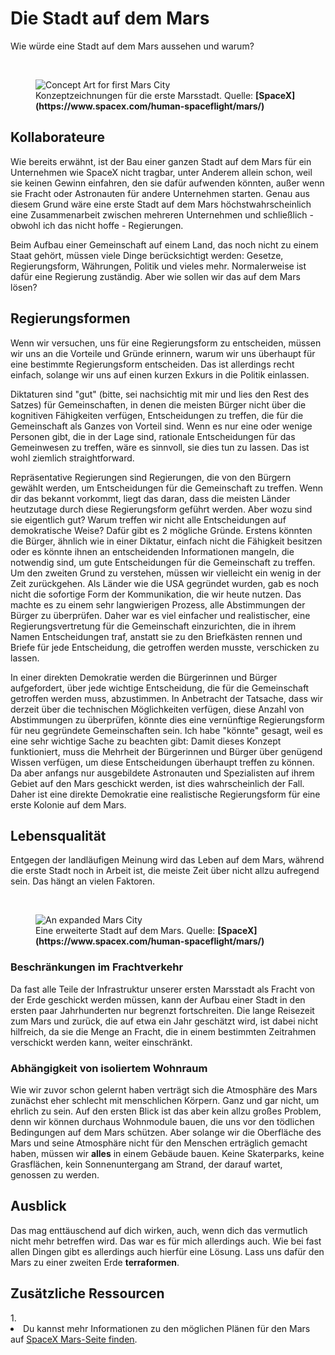 
# Die Stadt auf dem Mars
Wie würde eine Stadt auf dem Mars aussehen und warum?

<ReadingTime />

<br />
<figure>
<Image src={require(".//../../../resources/images/basebuild3.jpg")} alt="Concept Art for first Mars City" />
<figcaption style={{ color: "rgb(156, 156, 156)", fontSize: "14px", marginTop: "2px" }}>Konzeptzeichnungen für die erste Marsstadt. Quelle: <strong>[SpaceX](https://www.spacex.com/human-spaceflight/mars/)</strong></figcaption>
</figure>

## Kollaborateure
Wie bereits erwähnt, ist der Bau einer ganzen Stadt auf dem Mars für ein Unternehmen wie SpaceX nicht tragbar, unter Anderem allein schon, weil sie keinen Gewinn einfahren, den sie dafür aufwenden könnten, außer wenn sie Fracht oder Astronauten für andere Unternehmen starten. Genau aus diesem Grund wäre eine erste Stadt auf dem Mars höchstwahrscheinlich eine Zusammenarbeit zwischen mehreren Unternehmen und schließlich - obwohl ich das nicht hoffe - Regierungen.

Beim Aufbau einer Gemeinschaft auf einem Land, das noch nicht zu einem Staat gehört, müssen viele Dinge berücksichtigt werden: Gesetze, Regierungsform, Währungen, Politik und vieles mehr. Normalerweise ist dafür eine Regierung zuständig. Aber wie sollen wir das auf dem Mars lösen?

## Regierungsformen
Wenn wir versuchen, uns für eine Regierungsform zu entscheiden, müssen wir uns an die Vorteile und Gründe erinnern, warum wir uns überhaupt für eine bestimmte Regierungsform entscheiden. Das ist allerdings recht einfach, solange wir uns auf einen kurzen Exkurs in die Politik einlassen.

Diktaturen sind "gut" (bitte, sei nachsichtig mit mir und lies den Rest des Satzes) für Gemeinschaften, in denen die meisten Bürger nicht über die kognitiven Fähigkeiten verfügen, Entscheidungen zu treffen, die für die Gemeinschaft als Ganzes von Vorteil sind. Wenn es nur eine oder wenige Personen gibt, die in der Lage sind, rationale Entscheidungen für das Gemeinwesen zu treffen, wäre es sinnvoll, sie dies tun zu lassen. Das ist wohl ziemlich straightforward.

Repräsentative Regierungen sind Regierungen, die von den Bürgern gewählt werden, um Entscheidungen für die Gemeinschaft zu treffen. Wenn dir das bekannt vorkommt, liegt das daran, dass die meisten Länder heutzutage durch diese Regierungsform geführt werden. Aber wozu sind sie eigentlich gut? Warum treffen wir nicht alle Entscheidungen auf demokratische Weise? Dafür gibt es 2 mögliche Gründe. Erstens könnten die Bürger, ähnlich wie in einer Diktatur, einfach nicht die Fähigkeit besitzen oder es könnte ihnen an entscheidenden Informationen mangeln, die notwendig sind, um gute Entscheidungen für die Gemeinschaft zu treffen. Um den zweiten Grund zu verstehen, müssen wir vielleicht ein wenig in der Zeit zurückgehen. Als Länder wie die USA gegründet wurden, gab es noch nicht die sofortige Form der Kommunikation, die wir heute nutzen. Das machte es zu einem sehr langwierigen Prozess, alle Abstimmungen der Bürger zu überprüfen. Daher war es viel einfacher und realistischer, eine Regierungsvertretung für die Gemeinschaft einzurichten, die in ihrem Namen Entscheidungen traf, anstatt sie zu den Briefkästen rennen und Briefe für jede Entscheidung, die getroffen werden musste, verschicken zu lassen.

In einer direkten Demokratie werden die Bürgerinnen und Bürger aufgefordert, über jede wichtige Entscheidung, die für die Gemeinschaft getroffen werden muss, abzustimmen. In Anbetracht der Tatsache, dass wir derzeit über die technischen Möglichkeiten verfügen, diese Anzahl von Abstimmungen zu überprüfen, könnte dies eine vernünftige Regierungsform für neu gegründete Gemeinschaften sein. Ich habe "könnte" gesagt, weil es eine sehr wichtige Sache zu beachten gibt: Damit dieses Konzept funktioniert, muss die Mehrheit der Bürgerinnen und Bürger über genügend Wissen verfügen, um diese Entscheidungen überhaupt treffen zu können. Da aber anfangs nur ausgebildete Astronauten und Spezialisten auf ihrem Gebiet auf den Mars geschickt werden, ist dies wahrscheinlich der Fall. Daher ist eine direkte Demokratie eine realistische Regierungsform für eine erste Kolonie auf dem Mars.

## Lebensqualität

Entgegen der landläufigen Meinung wird das Leben auf dem Mars, während die erste Stadt noch in Arbeit ist, die meiste Zeit über nicht allzu aufregend sein. Das hängt an vielen Faktoren.

<br />
<figure>
<Image src={require(".//../../../resources/images/basebuild4.jpg")} alt="An expanded Mars City" />
<figcaption style={{ color: "rgb(156, 156, 156)", fontSize: "14px", marginTop: "2px" }}>Eine erweiterte Stadt auf dem Mars. Quelle: <strong>[SpaceX](https://www.spacex.com/human-spaceflight/mars/)</strong></figcaption>
</figure>

### Beschränkungen im Frachtverkehr
Da fast alle Teile der Infrastruktur unserer ersten Marsstadt als Fracht von der Erde geschickt werden müssen, kann der Aufbau einer Stadt in den ersten paar Jahrhunderten nur begrenzt fortschreiten. Die lange Reisezeit zum Mars und zurück, die auf etwa ein Jahr geschätzt wird, ist dabei nicht hilfreich, da sie die Menge an Fracht, die in einem bestimmten Zeitrahmen verschickt werden kann, weiter einschränkt.

### Abhängigkeit von isoliertem Wohnraum
Wie wir zuvor schon gelernt haben verträgt sich die Atmosphäre des Mars zunächst eher schlecht mit menschlichen Körpern. Ganz und gar nicht, um ehrlich zu sein. Auf den ersten Blick ist das aber kein allzu großes Problem, denn wir können durchaus Wohnmodule bauen, die uns vor den tödlichen Bedingungen auf dem Mars schützen. Aber solange wir die Oberfläche des Mars und seine Atmosphäre nicht für den Menschen erträglich gemacht haben, müssen wir <strong>alles</strong> in einem Gebäude bauen. Keine Skaterparks, keine Grasflächen, kein Sonnenuntergang am Strand, der darauf wartet, genossen zu werden. 

## Ausblick

Das mag enttäuschend auf dich wirken, auch, wenn dich das vermutlich nicht mehr betreffen wird. Das war es für mich allerdings auch. Wie bei fast allen Dingen gibt es allerdings auch hierfür eine Lösung.
Lass uns dafür den Mars zu einer zweiten Erde <strong>terraformen</strong>.

<Analytics />


<SaveArticleSection article="mars-first-city"/>

## Zusätzliche Ressourcen
<AdditionalResources>
  <div>
    <span>1. </span><li>Du kannst mehr Informationen zu den möglichen Plänen für den Mars auf <a href="https://www.spacex.com/human-spaceflight/mars/" target="_blank">SpaceX Mars-Seite finden</a>.</li>
  </div>
</AdditionalResources>